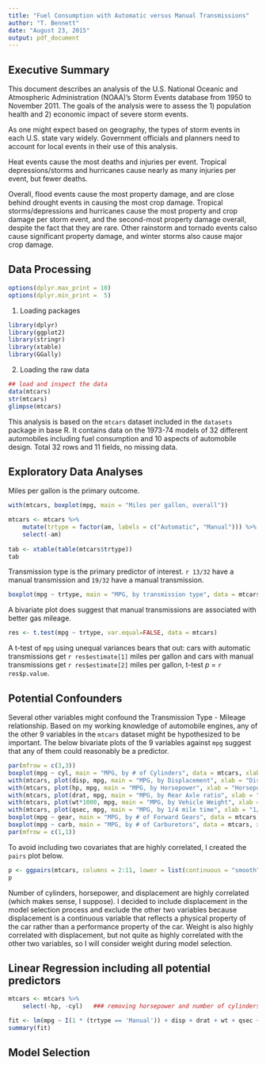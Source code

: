 ```yaml
---
title: "Fuel Consumption with Automatic versus Manual Transmissions"
author: "T. Bennett"
date: "August 23, 2015"
output: pdf_document
---
```




Executive Summary
-----------------
This document describes an analysis of the U.S. National Oceanic and Atmospheric Administration (NOAA)'s Storm Events database from 1950 to November 2011.  The goals of the analysis were to assess the 1) population health and 2) economic impact of severe storm events.

As one might expect based on geography, the types of storm events in each U.S. state vary widely.  Government officials and planners need to account for local events in their use of this analysis. 
    
Heat events cause the most deaths and injuries per event.  Tropical depressions/storms and hurricanes cause nearly as many injuries per event, but fewer deaths.  

Overall, flood events cause the most property damage, and are close behind drought events in causing the most crop damage.  Tropical storms/depressions and hurricanes cause the most property and crop damage per storm event, and the second-most property damage overall, despite the fact that they are rare.  Other rainstorm and tornado events calso cause significant property damage, and winter storms also cause major crop damage.



Data Processing
---------------

```r
options(dplyr.max_print = 10)
options(dplyr.min_print =  5)
```

  

1) Loading packages

```r
library(dplyr)
library(ggplot2)
library(stringr)
library(xtable)
library(GGally)
```


2) Loading the raw data

```r
## load and inspect the data 
data(mtcars)
str(mtcars)
glimpse(mtcars)
```


This analysis is based on the `mtcars` dataset included in the `datasets` package in base R. 
It contains data on the 1973-74 models of 32 different automobiles including fuel consumption
and 10 aspects of automobile design. Total 32 rows and 11 fields, no missing data.


  
Exploratory Data Analyses 
-------------------------

Miles per gallon is the primary outcome.

```r
with(mtcars, boxplot(mpg, main = "Miles per gallon, overall"))
```

```r
mtcars <- mtcars %>%
    mutate(trtype = factor(am, labels = c("Automatic", "Manual"))) %>%
    select(-am)
           
tab <- xtable(table(mtcars$trtype))
tab
```

Transmission type is the primary predictor of interest. `r 13/32` have a manual transmission 
and `19/32` have a manual transmission.

```r
boxplot(mpg ~ trtype, main = "MPG, by transmission type", data = mtcars)
```

A bivariate plot does suggest that manual transmissions are associated with better
gas mileage. 
```r
res <- t.test(mpg ~ trtype, var.equal=FALSE, data = mtcars)
```
A t-test of `mpg` using unequal variances bears that out: cars with automatic transmissions get `r res$estimate[1]` 
miles per gallon and cars with manual transmissions get `r res$estimate[2]` miles per gallon,
t-test _p_ = `r res$p.value`.



Potential Confounders
---------------------
  
Several other variables might confound the Transmission Type - Mileage relationship. 
Based on my working knowledge of automobile engines, any of the other 9 variables in 
the `mtcars` dataset might be hypothesized to be important. The below bivariate plots 
of the 9 variables against `mpg` suggest that any of them could reasonably 
be a predictor. 
```r
par(mfrow = c(3,3))
boxplot(mpg ~ cyl, main = "MPG, by # of Cylinders", data = mtcars, xlab = "Cylinders")
with(mtcars, plot(disp, mpg, main = "MPG, by Displacement", xlab = "Displacement (cubic in.)"))
with(mtcars, plot(hp, mpg, main = "MPG, by Horsepower", xlab = "Horsepower"))
with(mtcars, plot(drat, mpg, main = "MPG, by Rear Axle ratio", xlab = "Rear Axle Ratio"))
with(mtcars, plot(wt*1000, mpg, main = "MPG, by Vehicle Weight", xlab = "Weight (pounds)"))
with(mtcars, plot(qsec, mpg, main = "MPG, by 1/4 mile time", xlab = "1/4 mile time (seconds)"))
boxplot(mpg ~ gear, main = "MPG, by # of Forward Gears", data = mtcars, xlab = "Forward Gears")
boxplot(mpg ~ carb, main = "MPG, by # of Carburetors", data = mtcars, xlab = "Carburetors")
par(mfrow = c(1,1))
```


To avoid including two covariates that are highly correlated, I created the `pairs` plot below.
```r
p <- ggpairs(mtcars, columns = 2:11, lower = list(continuous = "smooth"), params = c(method = "loess"))
p
```

Number of cylinders, horsepower, and displacement are highly correlated (which makes sense, I suppose).
I decided to include displacement in the model selection process and exclude the other two variables because 
displacement is a continuous variable that reflects a physical property of the car 
rather than a performance property of the car. Weight is also highly correlated with 
displacement, but not quite as highly correlated with the other two variables, so
I will consider weight during model selection.


Linear Regression including all potential predictors
----------------------------------------------------

```r
mtcars <- mtcars %>%
    select(-hp, -cyl)   ### removing horsepower and number of cylinders per the above

fit <- lm(mpg ~ I(1 * (trtype == 'Manual')) + disp + drat + wt + qsec + vs + gear + carb, data = mtcars)
summary(fit)
```




Model Selection
---------------


  

  

  
  
 

  


  
  
  
  


  
  


  

  
 





